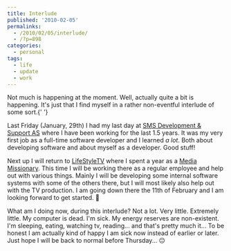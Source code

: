```yaml
---
title: Interlude
published: '2010-02-05'
permalinks:
  - /2010/02/05/interlude/
  - /?p=898
categories:
  - personal
tags:
  - life
  - update
  - work
---
```


Not much is happening at the moment. Well, actually quite a bit is happening. It's
just that I find myself in a rather non-eventful interlude of some sort.{' '}

Last Friday (January, 29th) I had my last day at <a href="http://www.smsdev.no/">SMS Development & Support AS</a> where I have been working for the last 1.5 years. It was my very first job as a full-time software developer and I learned _a lot_. Both about developing software and about myself as a developer. Good stuff!

Next up I will return to <a href="http://lifestyletv.se/home/">LifeStyleTV</a> where I spent a year as a <a href="http://mediamissionary.se/">Media Missionary</a>. This time I will be working there as a regular employee and help out with various things. Mainly I will be developing some internal software systems with some of the others there, but I will most likely also help out with the TV production. I am going down there the 11th of February and I am looking forward to get started. 🙂

What am I doing now, during this interlude? Not a lot. Very little. Extremely little. My computer is dead. I'm sick. My energy reserves are non-existent. I'm sleeping, eating, watching tv, reading... and that's pretty much it... To be honest I am actually kind of happy I am sick now instead of earlier or later. Just hope I will be back to normal before Thursday... 😐
